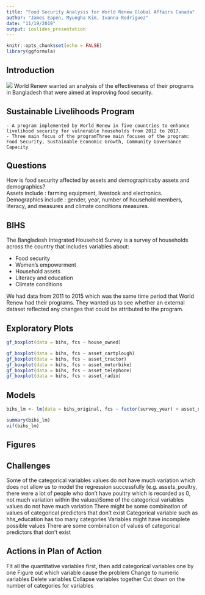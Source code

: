 ```yaml
---
title: "Food Security Analysis for World Renew Global Affairs Canada"
author: "James Eapen, Myungha Kim, Ivanna Rodriguez"
date: "11/19/2019"
output: ioslides_presentation
---
```


```r
knitr::opts_chunk$set(echo = FALSE)
library(ggformula)
```

## Introduction
\n
![](WR_logos-1.png)
\n
World Renew wanted an analysis of the effectiveness of their programs in Bangladesh that were aimed at improving food security.

## Sustainable Livelihoods Program
    - A program implemented by World Renew in five countries to enhance livelihood security for vulnerable households from 2012 to 2017.
    - Three main focus of the programThree main focuses of the program: Food Security, Sustainable Economic Growth, Community Governance Capacity
    

## Questions
How is food security affected by assets and demographicsby assets and demographics?  
\n
Assets include : farming equipment, livestock and electronics.  
\n
Demographics include : gender, year, number of household members, literacy, and measures and climate conditions measures.

## BIHS
The Bangladesh Integrated Household Survey is a survey of households across the country that includes variables about:

 - Food security
 - Women's empowerment
 - Household assets
 - Literacy and education
 - Climate conditions
 
We had data from 2011 to 2015 which was the same time period that World Renew had their programs.
\n
They wanted us to see whether an external dataset reflected any changes that could be attributed to the program.




## Exploratory Plots

```r
gf_boxplot(data = bihs, fcs ~ house_owned)

gf_boxplot(data = bihs, fcs ~ asset_cartplough)
gf_boxplot(data = bihs, fcs ~ asset_tractor)
gf_boxplot(data = bihs, fcs ~ asset_motorbike)
gf_boxplot(data = bihs, fcs ~ asset_telephone)
gf_boxplot(data = bihs, fcs ~ asset_radio)
```

## Models

```r
bihs_lm <- lm(data = bihs_original, fcs ~ factor(survey_year) + asset_qty_poultry + asset_qty_cattle + asset_qty_otherlivestock + asset_qty_sheepgoat + memb_total + memb_und15 + memb_15_44 + hhs_total + bio_bio_1 + bio_bio_12 + house_owned + asset_cartplough + asset_telephone)

summary(bihs_lm)
vif(bihs_lm)
```


## Figures


## Challenges
\n
Some of the categorical variables values do not have much variation which does not allow us to model the regression successfully (e.g. assets_poultry, there were a lot of people who don’t have poultry which is recorded as 0, not much variation within the values)Some of the categorical variables values do not have much variation
There might be some combination of values of categorical predictors that don’t exist 
Categorical variable such as hhs_education has too many categories
Variables might have incomplete possible values
There are some combination of values of categorical predictors that don’t exist 

## Actions in Plan of Action
\n
Fit all the quantitative variables first, then add categorical variables one by one 
Figure out which variable cause the problem 
Change to numeric variables
Delete variables
Collapse variables together
Cut down on the number of categories for variables
